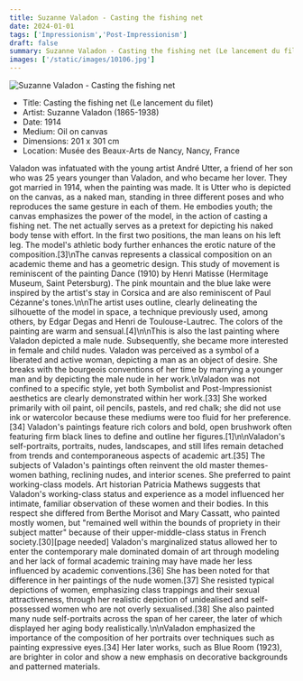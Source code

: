 ```yaml
---
title: Suzanne Valadon - Casting the fishing net
date: 2024-01-01
tags: ['Impressionism','Post-Impressionism']
draft: false
summary: Suzanne Valadon - Casting the fishing net (Le lancement du filet)
images: ['/static/images/10106.jpg']
---
```


![Suzanne Valadon - Casting the fishing net](/static/images/10106.jpg)

* Title: Casting the fishing net (Le lancement du filet)
* Artist: Suzanne Valadon (1865-1938)
* Date: 1914
* Medium: Oil on canvas
* Dimensions: 201 x 301 cm  
* Location: Musée des Beaux-Arts de Nancy, Nancy, France

Valadon was infatuated with the young artist André Utter, a friend of her son who was 25 years younger than Valadon, and who became her lover. They got married in 1914, when the painting was made. It is Utter who is depicted on the canvas, as a naked man, standing in three different poses and who reproduces the same gesture in each of them. He embodies youth; the canvas emphasizes the power of the model, in the action of casting a fishing net. The net actually serves as a pretext for depicting his naked body tense with effort. In the first two positions, the man leans on his left leg. The model's athletic body further enhances the erotic nature of the composition.[3]\nThe canvas represents a classical composition on an academic theme and has a geometric design. This study of movement is reminiscent of the painting Dance (1910) by Henri Matisse (Hermitage Museum, Saint Petersburg). The pink mountain and the blue lake were inspired by the artist's stay in Corsica and are also reminiscent of Paul Cézanne's tones.\n\nThe artist uses outline, clearly delineating the silhouette of the model in space, a technique previously used, among others, by Edgar Degas and Henri de Toulouse-Lautrec. The colors of the painting are warm and sensual.[4]\n\nThis is also the last painting where Valadon depicted a male nude. Subsequently, she became more interested in female and child nudes. Valadon was perceived as a symbol of a liberated and active woman, depicting a man as an object of desire. She breaks with the bourgeois conventions of her time by marrying a younger man and by depicting the male nude in her work.\nValadon was not confined to a specific style, yet both Symbolist and Post-Impressionist aesthetics are clearly demonstrated within her work.[33] She worked primarily with oil paint, oil pencils, pastels, and red chalk; she did not use ink or watercolor because these mediums were too fluid for her preference.[34] Valadon's paintings feature rich colors and bold, open brushwork often featuring firm black lines to define and outline her figures.[1]\n\nValadon's self-portraits, portraits, nudes, landscapes, and still lifes remain detached from trends and contemporaneous aspects of academic art.[35] The subjects of Valadon's paintings often reinvent the old master themes- women bathing, reclining nudes, and interior scenes. She preferred to paint working-class models. Art historian Patricia Mathews suggests that Valadon's working-class status and experience as a model influenced her intimate, familiar observation of these women and their bodies. In this respect she differed from Berthe Morisot and Mary Cassatt, who painted mostly women, but \"remained well within the bounds of propriety in their subject matter\" because of their upper-middle-class status in French society.[30][page needed] Valadon's marginalized status allowed her to enter the contemporary male dominated domain of art through modeling and her lack of formal academic training may have made her less influenced by academic conventions.[36] She has been noted for that difference in her paintings of the nude women.[37] She resisted typical depictions of women, emphasizing class trappings and their sexual attractiveness, through her realistic depiction of unidealised and self-possessed women who are not overly sexualised.[38] She also painted many nude self-portraits across the span of her career, the later of which displayed her aging body realistically.\n\nValadon emphasized the importance of the composition of her portraits over techniques such as painting expressive eyes.[34] Her later works, such as Blue Room (1923), are brighter in color and show a new emphasis on decorative backgrounds and patterned materials.
